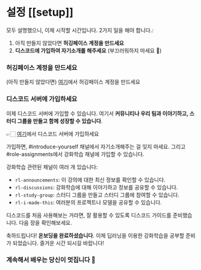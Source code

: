 # 설정 [[setup]]

모두 설명했으니, 이제 시작할 시간입니다. 2가지 일을 해야 합니다.:

1. 아직 만들지 않았다면 **허깅페이스 계정을 만드세요** 
2. **디스코드에 가입하여 자기소개를 해주세요** (부끄러워하지 마세요 🤗)

### 허깅페이스 계정을 만드세요 

(아직 만들지 않았다면) <a href="https://huggingface.co/join">여기</a>에서 허깅페이스 계정을 만드세요

### 디스코드 서버에 가입하세요 

이제 디스코드 서버에 가입할 수 있습니다. 여기서 **커뮤니티나 우리 팀과 이야기하고, 스터디 그룹을 만들고 함께 성장할 수 있습니다**.

👉🏻 <a href="https://discord.gg/ydHrjt3WP5">여기</a>에서 디스코드 서버에 가입하세요

가입하면, #introduce-yourself 채널에서 자기소개해주는 걸 잊지 마세요. 그리고 #role-assignments에서 강화학습 채널에 가입할 수 있습니다. 

강화학습 관련된 채널이 여러 개 있습니다:
- `rl-announcements`: 이 강의에 대한 최신 정보를 확인할 수 있습니다.
- `rl-discussions`: 강화학습에 대해 이야기하고 정보를 공유할 수 있습니다.
- `rl-study-group`: 스터디 그룹을 만들고 스터디 그룹에 참여할 수 있습니다.
- `rl-i-made-this`: 여러분의 프로젝트나 모델을 공유할 수 있습니다.

디스코드를 처음 사용해보는 거라면, 잘 활용할 수 있도록 디스코드 가이드를 준비했습니다. 다음 장을 확인해보세요. 

축하드립니다! **온보딩을 완료하셨습니다**. 이제 딥러닝을 이용한 강화학습을 공부할 준비가 되었습니다. 즐거운 시간 되시길 바랍니다!


### 계속해서 배우는 당신이 멋집니다 🤗
